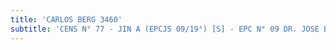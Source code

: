 ```yaml
---
title: 'CARLOS BERG 3460'
subtitle: 'CENS N° 77 - JIN A (EPCJS 09/19°) [S] - EPC N° 09 DR. JOSE BENJAMIN ZUBIAUR'
---
```


#
